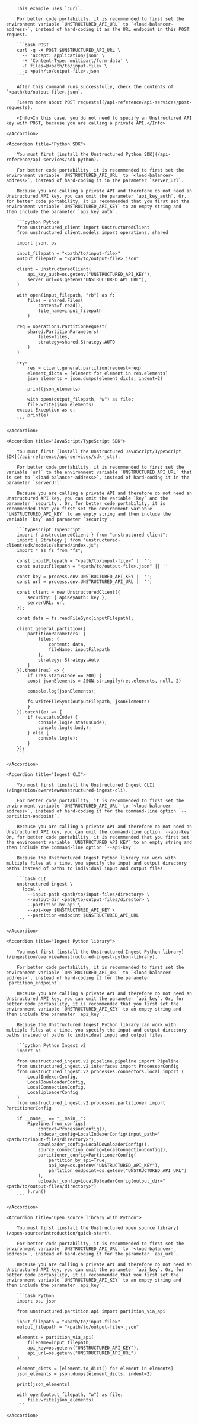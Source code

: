 <AccordionGroup>
    <Accordion title="POST">

        This example uses `curl`.

        For better code portability, it is recommended to first set the environment variable `UNSTRUCTURED_API_URL` to `<load-balancer-address>`, instead of hard-coding it as the URL endpoint in this POST request.

        ```bash POST
        curl -q -X POST $UNSTRUCTURED_API_URL \
          -H 'accept: application/json' \
          -H 'Content-Type: multipart/form-data' \
          -F files=@<path/to/input-file> \
          -o <path/to/output-file>.json
        ```

        After this command runs successfully, check the contents of `<path/to/output-file>.json`.

        [Learn more about POST requests](/api-reference/api-services/post-requests). 
        
        <Info>In this case, you do not need to specify an Unstructured API key with POST, because you are calling a private API.</Info>

    </Accordion>

    <Accordion title="Python SDK">

        You must first [install the Unstructured Python SDK](/api-reference/api-services/sdk-python).

        For better code portability, it is recommended to first set the environment variable `UNSTRUCTURED_API_URL` to `<load-balancer-address>`, instead of hard-coding it in the parameter `server_url`.

        Because you are calling a private API and therefore do not need an Unstructured API key, you can omit the parameter `api_key_auth`. Or, for better code portability, it is recommended that you first set the environment variable `UNSTRUCTURED_API_KEY` to an empty string and then include the parameter `api_key_auth`.

        ```python Python
        from unstructured_client import UnstructuredClient
        from unstructured_client.models import operations, shared

        import json, os

        input_filepath = "<path/to/input-file>"
        output_filepath = "<path/to/output-file>.json"

        client = UnstructuredClient(
            api_key_auth=os.getenv("UNSTRUCTURED_API_KEY"),
            server_url=os.getenv("UNSTRUCTURED_API_URL"),
        )

        with open(input_filepath, "rb") as f:
            files = shared.Files(
                content=f.read(),
                file_name=input_filepath
            )

        req = operations.PartitionRequest(
            shared.PartitionParameters(
                files=files,
                strategy=shared.Strategy.AUTO
            )
        )

        try:
            res = client.general.partition(request=req)
            element_dicts = [element for element in res.elements]
            json_elements = json.dumps(element_dicts, indent=2)
            
            print(json_elements)

            with open(output_filepath, "w") as file:
            file.write(json_elements)
        except Exception as e:
            print(e)
        ```

    </Accordion>

    <Accordion title="JavaScript/TypeScript SDK">

        You must first [install the Unstructured JavaScript/TypeScript SDK](/api-reference/api-services/sdk-jsts).

        For better code portability, it is recommended to first set the variable `url` to the environment variable `UNSTRUCTURED_API_URL` that is set to `<load-balancer-address>`, instead of hard-coding it in the parameter `serverUrl`.

        Because you are calling a private API and therefore do not need an Unstructured API key, you can omit the variable `key` and the parameter `security`. Or, for better code portability, it is recommended that you first set the environment variable `UNSTRUCTURED_API_KEY` to an empty string and then include the variable `key` and parameter `security`.

        ```typescript TypeScript
        import { UnstructuredClient } from "unstructured-client";
        import { Strategy } from "unstructured-client/sdk/models/shared/index.js";
        import * as fs from "fs";

        const inputFilepath = "<path/to/input-file>" || '';
        const outputFilepath = "<path/to/output-file>.json" || ''

        const key = process.env.UNSTRUCTURED_API_KEY || '';
        const url = process.env.UNSTRUCTURED_API_URL || '';

        const client = new UnstructuredClient({
            security: { apiKeyAuth: key },
            serverURL: url
        });

        const data = fs.readFileSync(inputFilepath);

        client.general.partition({
            partitionParameters: {
                files: {
                    content: data,
                    fileName: inputFilepath
                },
                strategy: Strategy.Auto
            }
        }).then((res) => {
            if (res.statusCode == 200) {
            const jsonElements = JSON.stringify(res.elements, null, 2)
            
            console.log(jsonElements);

            fs.writeFileSync(outputFilepath, jsonElements)
            }
        }).catch((e) => {
            if (e.statusCode) {
                console.log(e.statusCode);
                console.log(e.body);
            } else {
                console.log(e);
            }
        });
        ```

    </Accordion>

    <Accordion title="Ingest CLI">

        You must first [install the Unstructured Ingest CLI](/ingestion/overview#unstructured-ingest-cli).

        For better code portability, it is recommended to first set the environment variable `UNSTRUCTURED_API_URL` to `<load-balancer-address>`, instead of hard-coding it for the command-line option `--partition-endpoint`.

        Because you are calling a private API and therefore do not need an Unstructured API key, you can omit the command-line option `--api-key` Or, for better code portability, it is recommended that you first set the environment variable `UNSTRUCTURED_API_KEY` to an empty string and then include the command-line option `--api-key`.

        Because the Unstructured Ingest Python library can work with multiple files at a time, you specify the input and output directory paths instead of paths to individual input and output files.
        
        ```bash CLI
        unstructured-ingest \
          local \
            --input-path <path/to/input-files/directory> \
            --output-dir <path/to/output-files/director> \
            --partition-by-api \
            --api-key $UNSTRUCTURED_API_KEY \
            --partition-endpoint $UNSTRUCTURED_API_URL
        ```

    </Accordion>

    <Accordion title="Ingest Python library">

        You must first [install the Unstructured Ingest Python library](/ingestion/overview#unstructured-ingest-python-library).

        For better code portability, it is recommended to first set the environment variable `UNSTRUCTURED_API_URL` to `<load-balancer-address>`, instead of hard-coding it for the parameter `partition_endpoint`.

        Because you are calling a private API and therefore do not need an Unstructured API key, you can omit the parameter `api_key`. Or, for better code portability, it is recommended that you first set the environment variable `UNSTRUCTURED_API_KEY` to an empty string and then include the parameter `api_key`.

        Because the Unstructured Ingest Python library can work with multiple files at a time, you specify the input and output directory paths instead of paths to individual input and output files.

        ```python Python Ingest v2
        import os

        from unstructured_ingest.v2.pipeline.pipeline import Pipeline
        from unstructured_ingest.v2.interfaces import ProcessorConfig
        from unstructured_ingest.v2.processes.connectors.local import (
            LocalIndexerConfig,
            LocalDownloaderConfig,
            LocalConnectionConfig,
            LocalUploaderConfig
        )
        from unstructured_ingest.v2.processes.partitioner import PartitionerConfig

        if __name__ == "__main__":
            Pipeline.from_configs(
                context=ProcessorConfig(),
                indexer_config=LocalIndexerConfig(input_path="<path/to/input-files/directory>"),
                downloader_config=LocalDownloaderConfig(),
                source_connection_config=LocalConnectionConfig(),
                partitioner_config=PartitionerConfig(
                    partition_by_api=True,
                    api_key=os.getenv("UNSTRUCTURED_API_KEY"),
                    partition_endpoint=os.getenv("UNSTRUCTURED_API_URL")
                ),
                uploader_config=LocalUploaderConfig(output_dir="<path/to/output-files/directory>")
            ).run()
        ```

    </Accordion>

    <Accordion title="Open source library with Python">

        You must first [install the Unstructured open source library](/open-source/introduction/quick-start).

        For better code portability, it is recommended to first set the environment variable `UNSTRUCTURED_API_URL` to `<load-balancer-address>`, instead of hard-coding it for the parameter `api_url`.

        Because you are calling a private API and therefore do not need an Unstructured API key, you can omit the parameter `api_key`. Or, for better code portability, it is recommended that you first set the environment variable `UNSTRUCTURED_API_KEY` to an empty string and then include the parameter `api_key`.

        ```bash Python
        import os, json

        from unstructured.partition.api import partition_via_api

        input_filepath = "<path/to/input-file>"
        output_filepath = "<path/to/output-file>.json"

        elements = partition_via_api(
            filename=input_filepath,
            api_key=os.getenv("UNSTRUCTURED_API_KEY"),
            api_url=os.getenv("UNSTRUCTURED_API_URL")
        )

        element_dicts = [element.to_dict() for element in elements]
        json_elements = json.dumps(element_dicts, indent=2)
            
        print(json_elements)

        with open(output_filepath, "w") as file:
            file.write(json_elements)
        ```

    </Accordion>

</AccordionGroup>